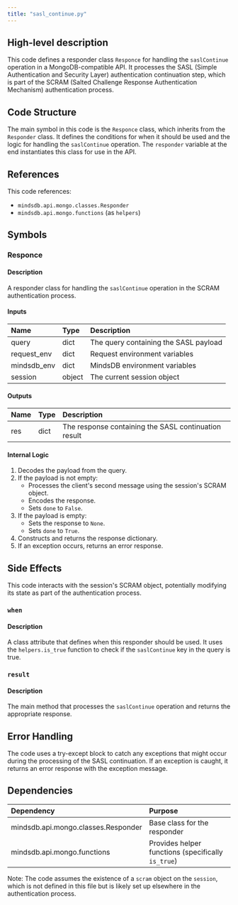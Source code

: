 ```yaml
---
title: "sasl_continue.py"
---
```


## High-level description
This code defines a responder class `Responce` for handling the `saslContinue` operation in a MongoDB-compatible API. It processes the SASL (Simple Authentication and Security Layer) authentication continuation step, which is part of the SCRAM (Salted Challenge Response Authentication Mechanism) authentication process.

## Code Structure
The main symbol in this code is the `Responce` class, which inherits from the `Responder` class. It defines the conditions for when it should be used and the logic for handling the `saslContinue` operation. The `responder` variable at the end instantiates this class for use in the API.

## References
This code references:
- `mindsdb.api.mongo.classes.Responder`
- `mindsdb.api.mongo.functions` (as `helpers`)

## Symbols

### Responce
#### Description
A responder class for handling the `saslContinue` operation in the SCRAM authentication process.

#### Inputs
| Name | Type | Description |
|:-----|:-----|:------------|
| query | dict | The query containing the SASL payload |
| request_env | dict | Request environment variables |
| mindsdb_env | dict | MindsDB environment variables |
| session | object | The current session object |

#### Outputs
| Name | Type | Description |
|:-----|:-----|:------------|
| res | dict | The response containing the SASL continuation result |

#### Internal Logic
1. Decodes the payload from the query.
2. If the payload is not empty:
   - Processes the client's second message using the session's SCRAM object.
   - Encodes the response.
   - Sets `done` to `False`.
3. If the payload is empty:
   - Sets the response to `None`.
   - Sets `done` to `True`.
4. Constructs and returns the response dictionary.
5. If an exception occurs, returns an error response.

## Side Effects
This code interacts with the session's SCRAM object, potentially modifying its state as part of the authentication process.

### `when`
#### Description
A class attribute that defines when this responder should be used. It uses the `helpers.is_true` function to check if the `saslContinue` key in the query is true.

### `result`
#### Description
The main method that processes the `saslContinue` operation and returns the appropriate response.

## Error Handling
The code uses a try-except block to catch any exceptions that might occur during the processing of the SASL continuation. If an exception is caught, it returns an error response with the exception message.

## Dependencies
| Dependency | Purpose |
|:-----------|:--------|
| mindsdb.api.mongo.classes.Responder | Base class for the responder |
| mindsdb.api.mongo.functions | Provides helper functions (specifically `is_true`) |

Note: The code assumes the existence of a `scram` object on the `session`, which is not defined in this file but is likely set up elsewhere in the authentication process.
